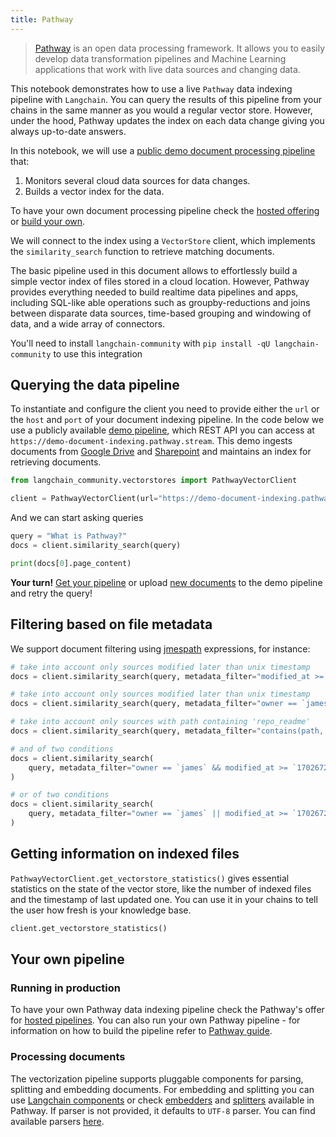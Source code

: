 ```yaml
---
title: Pathway
---
```


> [Pathway](https://pathway.com/) is an open data processing framework. It allows you to easily develop data transformation pipelines and Machine Learning applications that work with live data sources and changing data.

This notebook demonstrates how to use a live `Pathway` data indexing pipeline with `Langchain`. You can query the results of this pipeline from your chains in the same manner as you would a regular vector store. However, under the hood, Pathway updates the index on each data change giving you always up-to-date answers.

In this notebook, we will use a [public demo document processing pipeline](https://pathway.com/solutions/ai-pipelines#try-it-out) that:

1. Monitors several cloud data sources for data changes.
2. Builds a vector index for the data.

To have your own document processing pipeline check the [hosted offering](https://pathway.com/solutions/ai-pipelines) or [build your own](https://pathway.com/developers/user-guide/llm-xpack/vectorstore_pipeline/).

We will connect to the index using a `VectorStore` client, which implements the `similarity_search` function to retrieve matching documents.

The basic pipeline used in this document allows to effortlessly build a simple vector index of files stored in a cloud location. However, Pathway provides everything needed to build realtime data pipelines and apps, including SQL-like able operations such as groupby-reductions and joins between disparate data sources, time-based grouping and windowing of data, and a wide array of connectors.

You'll need to install `langchain-community` with `pip install -qU langchain-community` to use this integration

## Querying the data pipeline

To instantiate and configure the client you need to provide either the `url` or the `host` and `port` of your document indexing pipeline. In the code below we use a publicly available [demo pipeline](https://pathway.com/solutions/ai-pipelines#try-it-out), which REST API you can access at `https://demo-document-indexing.pathway.stream`. This demo ingests documents from [Google Drive](https://drive.google.com/drive/u/0/folders/1cULDv2OaViJBmOfG5WB0oWcgayNrGtVs) and [Sharepoint](https://navalgo.sharepoint.com/sites/ConnectorSandbox/Shared%20Documents/Forms/AllItems.aspx?id=%2Fsites%2FConnectorSandbox%2FShared%20Documents%2FIndexerSandbox&p=true&ga=1) and maintains an index for retrieving documents.

```python
from langchain_community.vectorstores import PathwayVectorClient

client = PathwayVectorClient(url="https://demo-document-indexing.pathway.stream")
```

 And we can start asking queries

```python
query = "What is Pathway?"
docs = client.similarity_search(query)
```

```python
print(docs[0].page_content)
```

 **Your turn!** [Get your pipeline](https://pathway.com/solutions/ai-pipelines) or upload [new documents](https://chat-realtime-sharepoint-gdrive.demo.pathway.com/) to the demo pipeline and retry the query!

## Filtering based on file metadata

We support document filtering using [jmespath](https://jmespath.org/) expressions, for instance:

```python
# take into account only sources modified later than unix timestamp
docs = client.similarity_search(query, metadata_filter="modified_at >= `1702672093`")

# take into account only sources modified later than unix timestamp
docs = client.similarity_search(query, metadata_filter="owner == `james`")

# take into account only sources with path containing 'repo_readme'
docs = client.similarity_search(query, metadata_filter="contains(path, 'repo_readme')")

# and of two conditions
docs = client.similarity_search(
    query, metadata_filter="owner == `james` && modified_at >= `1702672093`"
)

# or of two conditions
docs = client.similarity_search(
    query, metadata_filter="owner == `james` || modified_at >= `1702672093`"
)
```

## Getting information on indexed files

 `PathwayVectorClient.get_vectorstore_statistics()` gives essential statistics on the state of the vector store, like the number of indexed files and the timestamp of last updated one. You can use it in your chains to tell the user how fresh is your knowledge base.

```python
client.get_vectorstore_statistics()
```

## Your own pipeline

### Running in production

To have your own Pathway data indexing pipeline check the Pathway's offer for [hosted pipelines](https://pathway.com/solutions/ai-pipelines). You can also run your own Pathway pipeline - for information on how to build the pipeline refer to [Pathway guide](https://pathway.com/developers/user-guide/llm-xpack/vectorstore_pipeline/).

### Processing documents

The vectorization pipeline supports pluggable components for parsing, splitting and embedding documents. For embedding and splitting you can use [Langchain components](https://pathway.com/developers/user-guide/llm-xpack/vectorstore_pipeline/#langchain) or check [embedders](https://pathway.com/developers/api-docs/pathway-xpacks-llm/embedders) and [splitters](https://pathway.com/developers/api-docs/pathway-xpacks-llm/splitters) available in Pathway. If parser is not provided, it defaults to `UTF-8` parser. You can find available parsers [here](https://github.com/pathwaycom/pathway/blob/main/python/pathway/xpacks/llm/parser.py).

